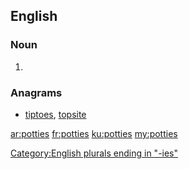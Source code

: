 ==English==

===Noun===
{{head|en|noun plural form}}

# {{plural of|potty|lang=en}}

===Anagrams===
* [[tiptoes#English|tiptoes]], [[topsite#English|topsite]]

[[Category:English plurals ending in "-ies"]]

[[ar:potties]]
[[fr:potties]]
[[ku:potties]]
[[my:potties]]
